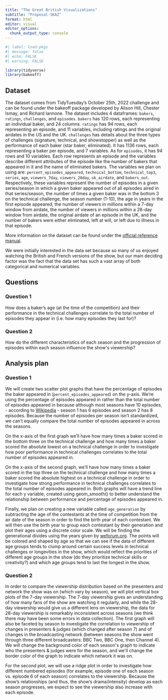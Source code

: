 ```yaml
---
title: "The Great British Visualizations"
subtitle: "Proposal-SKAZ"
format: html
editor: visual
editor_options: 
  chunk_output_type: console
---
```


```r
#| label: load-pkgs
#| message: false
#| echo: FALSE
#| warning: FALSE

library(tidyverse)
library(bakeoff)
```

## Dataset

The dataset comes from TidyTuesday's October 25th, 2022 challenge and can be found under the bakeoff package developed by Alison Hill, Chester Ismay, and Richard Iannone. The dataset includes 4 dataframes: `bakers`, `ratings`, `challenges`, and `episodes`. `bakers` has 120 rows, each representing an individual baker, and 24 columns. `ratings` has 94 rows, each representing an episode, and 11 variables, including ratings and the original airdates in the US and the UK. `challenges` has details about the three types of challenges (signature, technical, and showstopper) as well as the performance of each baker (star baker, eliminated). It has 1136 rows, each representing a baker per episode, and 7 variables. As for `episodes`, it has 94 rows and 10 variables. Each row represents an episode and the variables describe different attributes of the episode like the number of bakers that appeared in it and the name of eliminated bakers. The variables we plan on using are: `percent_episodes_appeared`, `technical_bottom`, `technical_top3`, `series`, `age`, `viewers_7day`, `viewers_28day`, `uk_airdate`, and `bakers_out`. Respectively, these variables represent the number of episodes in a given series/season in which a given baker appeared out of all episodes aired in that series/season, the number of times a given baker was in the bottom 3 on the technical challenge, the season number (1-10), the age in years in the first episode appeared, the number of viewers in millions within a 7-day window from airdate, the number of viewers in millions within a 28-day window from airdate, the original airdate of an episode in the UK, and the number of bakers were either eliminated, left at will, or left due to illness in that episode.

More information on the dataset can be found under the [official reference manual](https://cloud.r-project.org/web/packages/bakeoff/bakeoff.pdf).

We were initially interested in the data set because so many of us enjoyed watching the British and French versions of the show, but our main deciding factor was the fact that the data set has such a vast array of both categorical and numerical variables.

## Questions

### Question 1

How does a baker's age (at the time of the competition) and their performance in the technical challenges correlate to the total number of episodes they appear in (i.e. how many episodes they last for)?

### Question 2

How do the different characteristics of each season and the progression of episodes within each season influence the show\'s viewership?

## Analysis plan

### Question 1

We will create two scatter plot graphs that have the percentage of episodes the baker appeared in (`percent_episodes_appeared`) on the y-axis. We're using the percentage of episodes appeared in rather than the total number of episodes appeared in because although most seasons have 10 episodes, - according to [Wikipedia](https://en.wikipedia.org/wiki/The_Great_British_Bake_Off) - season 1 has 6 episodes and season 2 has 8 episodes. Because the number of episodes per season isn't standardized, we can't equally compare the total number of episodes appeared in across the seasons.

On the x-axis of the first graph we'll have how many times a baker scored in the bottom three on the technical challenge and how many times a baker scored the absolute lowest on a technical challenge in order to investigate how poor performance in technical challenges correlates to the total number of episodes appeared in.

On the x-axis of the second graph, we'll have how many times a baker scored in the top three on the technical challenge and how many times a baker scored the absolute highest on a technical challenge in order to investigate how strong performance in technical challenges correlates to the total number of episodes appeared in. Both graphs will have a trend line for each y variable, created using geom_smooth() to better understand the relationship between performance and percentage of episodes appeared in.

Finally, we plan on creating a new variable called `age_generation` by subtracting the age of the contestants at the time of competition from the air date of the season in order to find the birth year of each contestant. We will then use the birth year to group each contestant by their generation and plot their ages using a discrete color scale. We will be finding the generational divides using the years given by [weforum.org](https://www.weforum.org/agenda/2015/09/how-different-age-groups-identify-with-their-generational-labels/). The points will be colored and shaped by age so that we can see if the data of different age groups tends to clump around certain success levels in technical challenges or longevities in the show, which would reflect the priorities of different age groups in the show (do they prioritize technical skills or creativity?) and which age groups tend to last the longest in the show.

### Question 2

In order to compare the viewership distribution based on the presenters and network the show was on (which vary by season), we will plot vertical box plots of the 7-day viewership. The 7-day viewership gives an understanding of how many fans of the show are watching it regularly, and while the 28-day viewership would give us a different lens on viewership, the data for 28-day viewership is remarkably inconsistent across seasons (we think there may have been some errors in data collection). The first graph will also be faceted by season to investigate the correlation to viewership of changes in presenters & judges (which changed after season 7) and of changes in the broadcasting network (between seasons the show went through three different broadcasters: BBC Two, BBC One, then Channel 4). We will change the background color of each season\'s graph to indicate who the presenters & judges were for the season, and we\'ll change the border color of the graph to indicate which network it was on.

For the second plot, we will use a ridge plot in order to investigate how different numbered episodes (for example, episode one of each season vs. episode 6 of each season) correlates to the viewership. Because the show's relationships (and thus, the show's drama/intensity) develop as each season progresses, we expect to see the viewership also increase with each episode.
